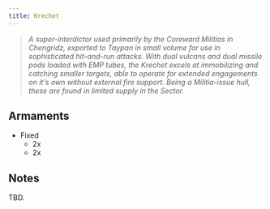 ```yaml
---
title: Krechet
---
```



> *A super-interdictor used primarily by the Coreward Militias in Chengridz, exported to Taypan in small volume for use in sophisticated hit-and-run attacks. With dual vulcans and dual missile pods loaded with EMP tubes, the Krechet excels at immobilizing and catching smaller targets, able to operate for extended engagements on it's own without external fire support. Being a Militia-issue hull, these are found in limited supply in the Sector.*

## Armaments

* Fixed
  * 2x <ShipWeapon weaponID="NTVulcanTurret" />
  * 2x <ShipWeapon weaponID="BaseWeaponTurretSwarmer" />

## Notes

TBD.